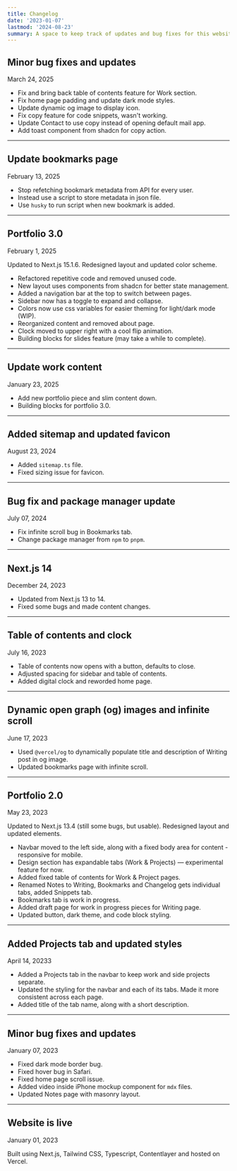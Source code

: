 ```yaml
---
title: Changelog
date: '2023-01-07'
lastmod: '2024-08-23'
summary: A space to keep track of updates and bug fixes for this website.
---
```


## Minor bug fixes and updates

<div className="font-mono text-sm text-muted-foreground">March 24, 2025 </div>

- Fix and bring back table of contents feature for Work section.
- Fix home page padding and update dark mode styles.
- Update dynamic og image to display icon.
- Fix copy feature for code snippets, wasn't working.
- Update Contact to use copy instead of opening default mail app.
- Add toast component from shadcn for copy action.

---

## Update bookmarks page

<div className="font-mono text-sm text-muted-foreground">February 13, 2025 </div>

- Stop refetching bookmark metadata from API for every user.
- Instead use a script to store metadata in json file.
- Use `husky` to run script when new bookmark is added.

---

## Portfolio 3.0

<div className="font-mono text-sm text-muted-foreground">February 1, 2025 </div>

Updated to Next.js 15.1.6. Redesigned layout and updated color scheme.
- Refactored repetitive code and removed unused code.
- New layout uses components from shadcn for better state management.
- Added a navigation bar at the top to switch between pages.
- Sidebar now has a toggle to expand and collapse.
- Colors now use css variables for easier theming for light/dark mode (WIP).
- Reorganized content and removed about page.
- Clock moved to upper right with a cool flip animation.
- Building blocks for slides feature (may take a while to complete).

---

## Update work content

<div className="font-mono text-sm text-muted-foreground">January 23, 2025 </div>

- Add new portfolio piece and slim content down.
- Building blocks for portfolio 3.0.

---

## Added sitemap and updated favicon

<div className="font-mono text-sm text-muted-foreground">August 23, 2024 </div>

- Added `sitemap.ts` file.
- Fixed sizing issue for favicon.

---

## Bug fix and package manager update

<div className="font-mono text-sm text-muted-foreground">July 07, 2024 </div>

- Fix infinite scroll bug in Bookmarks tab.
- Change package manager from `npm` to `pnpm`.

---

## Next.js 14

<div className="font-mono text-sm text-muted-foreground">December 24, 2023 </div>

- Updated from Next.js 13 to 14.
- Fixed some bugs and made content changes.

---

## Table of contents and clock

<div className="font-mono text-sm text-muted-foreground">July 16, 2023 </div>

- Table of contents now opens with a button, defaults to close.
- Adjusted spacing for sidebar and table of contents.
- Added digital clock and reworded home page.

---

## Dynamic open graph (og) images and infinite scroll

<div className="font-mono text-sm text-muted-foreground">June 17, 2023 </div>

- Used `@vercel/og` to dynamically populate title and description of Writing post in og image.
- Updated bookmarks page with infinite scroll.

---

## Portfolio 2.0

<div className="font-mono text-sm text-muted-foreground">May 23, 2023 </div>

Updated to Next.js 13.4 (still some bugs, but usable). Redesigned layout and updated elements.

- Navbar moved to the left side, along with a fixed body area for content - responsive for mobile.
- Design section has expandable tabs (Work & Projects) — experimental feature for now.
- Added fixed table of contents for Work & Project pages.
- Renamed Notes to Writing, Bookmarks and Changelog gets individual tabs, added Snippets tab.
- Bookmarks tab is work in progress.
- Added draft page for work in progress pieces for Writing page.
- Updated button, dark theme, and code block styling.

---

## Added Projects tab and updated styles

<div className="font-mono text-sm text-muted-foreground">April 14, 20233 </div>

- Added a Projects tab in the navbar to keep work and side projects separate.
- Updated the styling for the navbar and each of its tabs. Made it more consistent across each page.
- Added title of the tab name, along with a short description.

---

## Minor bug fixes and updates

<div className="font-mono text-sm text-muted-foreground">January 07, 2023 </div>

- Fixed dark mode border bug.
- Fixed hover bug in Safari.
- Fixed home page scroll issue.
- Added video inside iPhone mockup component for `mdx` files.
- Updated Notes page with masonry layout.

---

## Website is live

<div className="font-mono text-sm text-muted-foreground">January 01, 2023 </div>

Built using Next.js, Tailwind CSS, Typescript, Contentlayer and hosted on Vercel.
